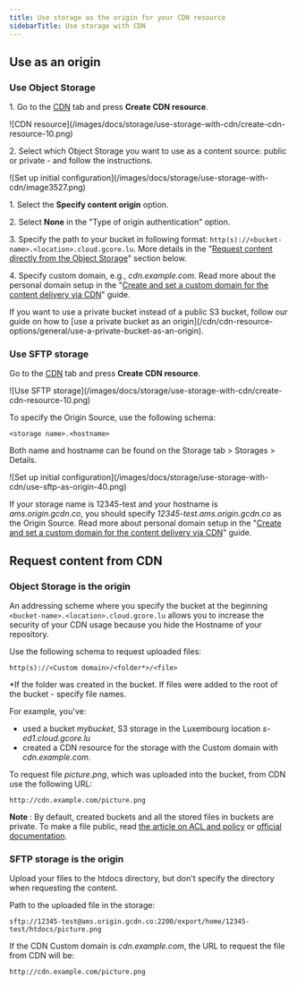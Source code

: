 ---
title: Use storage as the origin for your CDN resource
sidebarTitle: Use storage with CDN
---

## Use as an origin

### Use Object Storage

1\. Go to the [CDN](https://cdn.gcore.com/resources/list) tab and press **Create CDN resource**.


<Frame>![CDN resource](/images/docs/storage/use-storage-with-cdn/create-cdn-resource-10.png)</Frame>



2\. Select which Object Storage you want to use as a content source: public or private - and follow the instructions.


<Accordion title="Public">

<Frame>![Set up initial configuration](/images/docs/storage/use-storage-with-cdn/image3527.png)</Frame>



1\. Select the **Specify content origin** option.

2\. Select **None** in the "Type of origin authentication" option. 

3\. Specify the path to your bucket in following format: `http(s)://<bucket-name>.<location>.cloud.gcore.lu`. More details in the "[Request content directly from the Object Storage](/storage/use-storage-as-the-origin-for-your-cdn-resource#s3-storage-is-the-origin)" section below. 

4\. Specify custom domain, e.g., _cdn.example.com_. Read more about the personal domain setup in the "[Create and set a custom domain for the content delivery via CDN](/cdn/cdn-resource-options/general/create-and-set-a-custom-domain-for-the-content-delivery-via-cdn)" guide.
</Accordion>
 
<Accordion title="Private">
If you want to use a private bucket instead of a public S3 bucket, follow our guide on how to [use a private bucket as an origin](/cdn/cdn-resource-options/general/use-a-private-bucket-as-an-origin).
</Accordion>


### Use SFTP storage

Go to the [CDN](https://cdn.gcore.com/resources/list) tab and press **Create CDN resource**.


<Frame>![Use SFTP storage](/images/docs/storage/use-storage-with-cdn/create-cdn-resource-10.png)</Frame>



To specify the Origin Source, use the following schema: 

`<storage name>.<hostname>`

Both name and hostname can be found on the Storage tab > Storages > Details.


<Frame>![Set up initial configuration](/images/docs/storage/use-storage-with-cdn/use-sftp-as-origin-40.png)</Frame>



If your storage name is 12345-test and your hostname is _ams.origin.gcdn.co_, you should specify _12345-test.ams.origin.gcdn.co_ as the Origin Source. Read more about personal domain setup in the "[Create and set a custom domain for the content delivery via CDN](/cdn/cdn-resource-options/general/create-and-set-a-custom-domain-for-the-content-delivery-via-cdn)" guide.

## Request content from CDN

### Object Storage is the origin

An addressing scheme where you specify the bucket at the beginning `<bucket-name>.<location>.cloud.gcore.lu` allows you to increase the security of your CDN usage because you hide the Hostname of your repository.

Use the following schema to request uploaded files:

`http(s)://<Custom domain>/<folder*>/<file>`

*If the folder was created in the bucket. If files were added to the root of the bucket - specify file names. 

For example, you've: 

  * used a bucket _mybucket_, S3 storage in the Luxembourg location _s-ed1.cloud.gcore.lu_
  * created a CDN resource for the storage with the Custom domain with _cdn.example.com_.



To request file _picture.png_, which was uploaded into the bucket, from CDN use the following URL:

`http://cdn.example.com/picture.png`

**Note** : By default, created buckets and all the stored files in buckets are private. To make a file public, read [the article on ACL and policy](/storage/manage-object-storage/configure-aws-sli-s3cmd-and-aws-javascript-sdk/configure-access-control-on-s3-storage-with-aws-cli-and-s3cmd) or [official documentation](https://docs.aws.amazon.com/AmazonS3/latest/dev/acl-overview.html#canned-acl).

### SFTP storage is the origin

Upload your files to the htdocs directory, but don't specify the directory when requesting the content.

Path to the uploaded file in the storage: 

`sftp://12345-test@ams.origin.gcdn.co:2200/export/home/12345-test/htdocs/picture.png`

If the CDN Custom domain is _cdn.example.com_, the URL to request the file from CDN will be:

`http://cdn.example.com/picture.png`